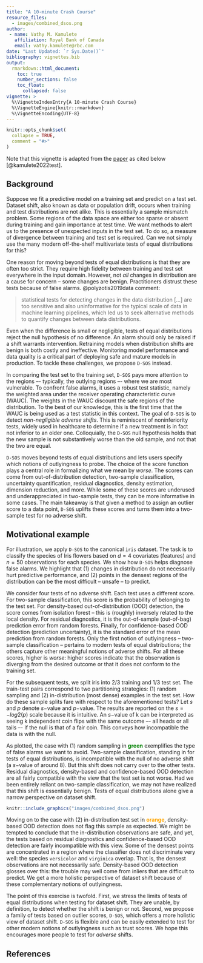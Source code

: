 ```yaml
---
title: "A 10-minute Crash Course"
resource_files:
  - images/combined_dsos.png
author:
 - name: Vathy M. Kamulete
   affiliation: Royal Bank of Canada
   email: vathy.kamulete@rbc.com
date: "Last Updated: `r Sys.Date()`"
bibliography: vignettes.bib
output:
  rmarkdown::html_document:
    toc: true
    number_sections: false
    toc_float:
      collapsed: false
vignette: >
  %\VignetteIndexEntry{A 10-minute Crash Course}
  %\VignetteEngine{knitr::rmarkdown}
  %\VignetteEncoding{UTF-8}
---
```


```r
knitr::opts_chunk$set(
  collapse = TRUE,
  comment = "#>"
)
```

Note that this vignette is adapted from the
[paper](https://openreview.net/forum?id=S5UG2BLi9xc) as cited
below [@kamulete2022test].

## Background

Suppose we fit a predictive model on a training set and predict on a test set.
Dataset shift, also known as data or population drift,
occurs when training and test distributions are not alike. This is essentially
a sample mismatch problem. Some regions of the data space are either too
sparse or absent during training and gain importance at test time. We want
methods to alert us to the presence of unexpected inputs in the test set.
To do so, a measure of divergence between training
and test set is required. Can we not simply use the many modern off-the-shelf
multivariate tests of equal distributions for this?

One reason for moving beyond tests of equal distributions is that they are
often too strict. They require high fidelity between training and test set
everywhere in the input domain. However, not *all* changes in distribution are
a cause for concern -- some changes are benign. Practitioners distrust these
tests because of false alarms. @polyzotis2019data comment:

> statistical tests for detecting changes in the data distribution [...] are too
> sensitive and also uninformative for the typical scale of data in machine learning
> pipelines, which led us to seek alternative methods to quantify changes between
> data distributions.

Even when the difference is small or negligible, tests of equal distributions
reject the null hypothesis of no difference. An alarm should only be raised if
a shift warrants intervention. Retraining models when distribution shifts are
benign is both costly and ineffective. Monitoring model performance and data
quality is a critical part of deploying safe and mature models in production.
To tackle these challenges, we propose `D-SOS` instead.

In comparing the test set to the training set, `D-SOS` pays more attention to
the regions –- typically, the outlying regions –- where we are most vulnerable.
To confront false alarms, it uses a robust test statistic, namely the
weighted area under the receiver operating characteristic curve (WAUC).
The weights in the WAUC discount the safe regions of the
distribution. To the best of our knowledge, this is the first time that the
WAUC is being used as a test statistic in this context. The goal of `D-SOS` is
to detect *non-negligible adverse shifts*. This is reminiscent of
noninferiority tests, widely used in healthcare to determine if a new
treatment is in fact not inferior to an older one. Colloquially, the `D-SOS`
null hypothesis holds that the new sample is not substantively worse than the
old sample, and not that the two are equal.

`D-SOS` moves beyond tests of equal distributions and lets users specify which
notions of outlyingness to probe. The choice of the score function plays a
central role in formalizing what we mean by *worse*. The scores can come from
out-of-distribution detection, two-sample classification, uncertainty
quantification, residual diagnostics, density estimation, dimension reduction,
and more. While some of these scores are underused and underappreciated in
two-sample tests, they can be more informative in some cases. The main takeaway
is that given a method to assign an outlier score to a data point, `D-SOS`
uplifts these scores and turns them into a two-sample test for no adverse
shift.

## Motivational example

For illustration, we apply `D-SOS` to the canonical `iris` dataset.
The task is to classify the species of Iris flowers
based on $d=4$ covariates (features) and $n=50$ observations for each
species. We show how `D-SOS` helps diagnose false alarms. We highlight
that (1) changes in distribution do not necessarily hurt predictive performance,
and (2) points in the densest regions of the distribution can be the most
difficult -- unsafe -- to predict.

We consider four tests of no adverse shift. Each test uses a different score.
For two-sample classification, this score is the probability
of belonging to the test set. For density-based out-of-distribution
(OOD) detection, the score comes from isolation forest -- this
is (roughly) inversely related to the local density. For residual diagnostics,
it is the out-of-sample (out-of-bag) prediction error from random forests.
Finally, for confidence-based OOD detection (prediction uncertainty), it is
the standard error of the mean prediction from random forests.
Only the first notion of outlyingness -- two-sample
classification -- pertains to modern tests of equal distributions; the others
capture other meaningful notions of adverse shifts. For all these scores, higher
is *worse*: higher scores indicate that the observation is diverging from the
desired outcome or that it does not conform to the training set.

For the subsequent tests, we split iris into 2/3 training and 1/3 test set. The
train-test pairs correspond to two partitioning strategies: (1) random sampling
and (2) in-distribution (most dense) examples in the test set. How do these
sample splits fare with respect to the aforementioned tests? Let $s$ and $p$
denote $s$−value and $p$−value. The results are reported on the $s = − log2(p)$
scale because it is intuitive. An $s$−value of k
can be interpreted as seeing k independent coin flips with the same outcome –-
all heads or all tails –- if the null is that of a fair coin. This conveys how
incompatible the data is with the null.

As plotted, the case with (1) random sampling in
<b><span style="color:green;">green</span></b> exemplifies
the type of false alarms we want to avoid. Two-sample classification,
standing in for tests of equal distributions, is incompatible with the null of
no adverse shift (a $s$−value of around 8). But this shift does not carry over
to the other tests. Residual diagnostics, density-based and confidence-based
OOD detection are all fairly compatible with the view that the test set is not
worse. Had we been entirely reliant on two-sample classification, we may not
have realized that this shift is essentially benign. Tests of equal
distributions alone give a narrow perspective on dataset shift.

```r
knitr::include_graphics("images/combined_dsos.png")
```

Moving on to the case with (2) in-distribution test set in
<b><span style="color:orange;">orange</span></b>, 
density-based OOD detection does not flag this sample as expected. We might
be tempted to conclude that the in-distribution observations are safe, and yet,
the tests based on residual diagnostics and confidence-based OOD detection are
fairly incompatible with this view. Some of the densest points are concentrated
in a region where the classifier does not discriminate very well: the species
`versicolor` and `virginica` overlap. That is, the densest observations are
not necessarily safe. Density-based OOD detection glosses over this: the
trouble may well come from inliers that are difficult to predict. We get a more
holistic perspective of dataset shift because of these complementary notions
of outlyingness.

The point of this exercise is twofold. First, we stress the limits of
tests of equal distributions when testing for dataset shift. They are
unable, by definition, to detect whether the shift is benign or not.
Second, we propose a family of tests based on outlier scores, `D-SOS`,
which offers a more holistic view of dataset shift. `D-SOS` is flexible and
can be easily extended to test for other modern notions of outlyingness such as
trust scores. We hope this encourages more people to test for *adverse* shifts.

## References
